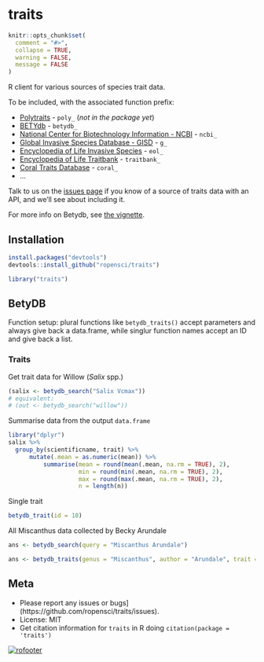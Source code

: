 traits
=======

```r
knitr::opts_chunk$set(
  comment = "#>",
  collapse = TRUE,
  warning = FALSE,
  message = FALSE
)
```

R client for various sources of species trait data.

To be included, with the associated function prefix:

* [Polytraits](http://polytraits.lifewatchgreece.eu/download-api) - `poly_` (_not in the package yet_)
* [BETYdb](http://www.betydb.org) - `betydb_`
* [National Center for Biotechnology Information - NCBI](http://www.ncbi.nlm.nih.gov/) - `ncbi_`
* [Global Invasive Species Database - GISD](http://www.issg.org/database/welcome/) - `g_`
* [Encyclopedia of Life Invasive Species](link) - `eol_`
* [Encyclopedia of Life Traitbank](link) - `traitbank_`
* [Coral Traits Database](http://coraltraits.org/) - `coral_`
* ...

Talk to us on the [issues page](https://github.com/ropensci/traits/issues) if you know of a source of traits data with an API, and we'll see about including it.

For more info on Betydb, see [the vignette](vignettes/betydb.Rmd).

## Installation

```r
install.packages("devtools")
devtools::install_github("ropensci/traits")
```

```r
library("traits")
```

## BetyDB

Function setup: plural functions like `betydb_traits()` accept parameters and always give back a data.frame, while singlur function names accept an ID and give back a list. 

### Traits

Get trait data for Willow (_Salix_ spp.)

```r
(salix <- betydb_search("Salix Vcmax"))
# equivalent: 
# (out <- betydb_search("willow"))
```

Summarise data from the output `data.frame`

```r
library("dplyr")
salix %>%
  group_by(scientificname, trait) %>%
      mutate(.mean = as.numeric(mean)) %>%
          summarise(mean = round(mean(.mean, na.rm = TRUE), 2),
                    min = round(min(.mean, na.rm = TRUE), 2),
                    max = round(max(.mean, na.rm = TRUE), 2),
                    n = length(n))

```

Single trait

```r
betydb_trait(id = 10)
```

All Miscanthus data collected by Becky Arundale 

```r
ans <- betydb_search(query = "Miscanthus Arundale")

ans <- betydb_traits(genus = "Miscanthus", author = "Arundale", trait = "yield")
```


## Meta

* Please report any issues or bugs](https://github.com/ropensci/traits/issues).
* License: MIT
* Get citation information for `traits` in R doing `citation(package = 'traits')`

[![rofooter](http://ropensci.org/public_images/github_footer.png)](http://ropensci.org)
